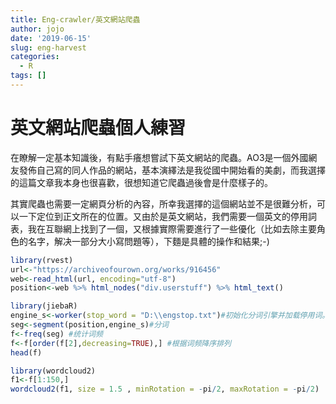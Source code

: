 ```yaml
---
title: Eng-crawler/英文網站爬蟲
author: jojo
date: '2019-06-15'
slug: eng-harvest
categories:
  - R
tags: []
---
```


# 英文網站爬蟲個人練習

在瞭解一定基本知識後，有點手癢想嘗試下英文網站的爬蟲。AO3是一個外國網友發佈自己寫的同人作品的網站，基本演繹法是我從國中開始看的美劇，而我選擇的這篇文章我本身也很喜歡，很想知道它爬蟲過後會是什麼樣子的。

其實爬蟲也需要一定網頁分析的內容，所幸我選擇的這個網站並不是很難分析，可以一下定位到正文所在的位置。又由於是英文網站，我們需要一個英文的停用詞表，我在互聯網上找到了一個，又根據實際需要進行了一些優化（比如去除主要角色的名字，解决一部分大小寫問題等），下麵是具體的操作和結果;-)

```r

library(rvest)
url<-"https://archiveofourown.org/works/916456"
web<-read_html(url, encoding="utf-8")
position<-web %>% html_nodes("div.userstuff") %>% html_text()

library(jiebaR)
engine_s<-worker(stop_word = "D:\\engstop.txt")#初始化分词引擎并加载停用词。
seg<-segment(position,engine_s)#分词
f<-freq(seg) #统计词频
f<-f[order(f[2],decreasing=TRUE),] #根据词频降序排列
head(f)

library(wordcloud2)
f1<-f[1:150,]
wordcloud2(f1, size = 1.5 , minRotation = -pi/2, maxRotation = -pi/2)

```

